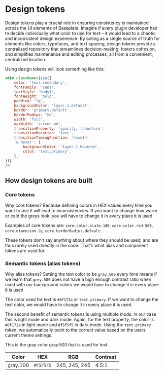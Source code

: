 # Design tokens

Design tokens play a crucial role in ensuring consistency is maintained across the UI elements of Baseplate. Imagine if every plugin developer had to decide individually what color to use for text – it would lead to a chaotic and inconsistent design experience. By acting as a single source of truth for elements like colors, typefaces, and text spacing, design tokens provide a centralized repository that streamlines decision-making, fosters cohesion, and simplifies maintenance and editing processes, all from a convenient, centralized location.

Using design tokens will look something like this:

```jsx title="App.tsx" highlightLines="2-4"
<div className={css({
    color: 'text.secondary',
    fontFamily: 'sans',
    textStyle: 'body1',
    fontWeight: 'bold',
    padding: 'lg',
    backgroundColor: 'layer.1.default',
    border: 'primary.default',
    borderRadius: "md",
    width: 'full',
    maxWidth: 'screen.md',
    transitionProperty: 'opacity, transform',
    transitionDuration: 'fast',
    transitionTimingFunction: 'easeIn',
    '& hover': {
        backgroundColor: 'layer.1.hovered',
        color: 'text.primary',
    },
})} 
/>
```

## How design tokens are built

### Core tokens

Why core tokens? Because defining colors in HEX values every time you want to use it will lead to inconsistencies. If you want to change how warm or cold the greys look, you will have to change it in every place it is used.

Examples of core tokens are: `core.color.slate.100`, `core.color.red.500`, `core.dimension.lg`, `core.borderRadius.default`.

These tokens don't say anything about where they should be used, and are thus rarely used directly in the code. That's what alias and component tokens are used for.

### Semantic tokens (alias tokens)

Why alias tokens? Setting the text color to be `gray.500` every time means if we learn that `grey.500` does not have a high enough contrast ratio when used with our background colors we would have to change it in every place it is used.

The color used for text is `#0f172a` or `text.primary`. If we want to change the text color, we would have to change it in every place it is used.

The second benefit of semantic tokens is using multiple mods. In our case this is light mode and dark mode. Again, for the text property, the color is `#0f172a` in light mode and `#f5f5f5` in dark mode. Using the `text.primary` token, we automatically point to the correct value based on the users current theme settings.

This is the gray color <ColorPreview color="#CECECE">gray.500</ColorPreview> that is used for text.

| Color | HEX | RGB | Contrast |
| --- | --- | --- | --- |
| gray.100 | `#F5F5F5` | 245, 245, 245 | 4.5:1 |